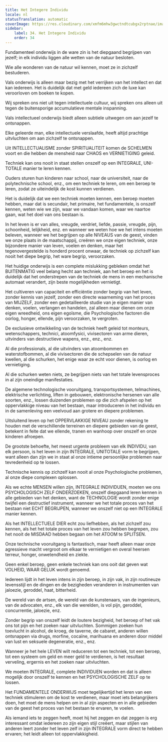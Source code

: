 ```yaml
---
title: Het Integere Individu
locale: nl
statusTranslation: automatic
coverImage: https://res.cloudinary.com/xmfm6mhw3gwctndtcubgx2rptnae/image/upload/v1740337243/small_cover_educacion_fundamental_a051170f1c.webp
sidebar:
    label: 34. Het Integere Individu
    order: 34
---
```

Fundamenteel onderwijs in de ware zin is het diepgaand begrijpen van jezelf; in elk individu liggen alle wetten van de natuur besloten.

Wie alle wonderen van de natuur wil kennen, moet ze in zichzelf bestuderen.

Vals onderwijs is alleen maar bezig met het verrijken van het intellect en dat kan iedereen. Het is duidelijk dat met geld iedereen zich de luxe kan veroorloven om boeken te kopen.

Wij spreken ons niet uit tegen intellectuele cultuur, wij spreken ons alleen uit tegen de buitensporige accumulatieve mentale inspanning.

Vals intellectueel onderwijs biedt alleen subtiele uitwegen om aan jezelf te ontsnappen.

Elke geleerde man, elke intellectuele verslaafde, heeft altijd prachtige uitvluchten om aan zichzelf te ontsnappen.

Uit INTELLECTUALISME zonder SPIRITUALITEIT komen de SCHELMEN voort en die hebben de mensheid naar CHAOS en VERNIETIGING geleid.

Techniek kan ons nooit in staat stellen onszelf op een INTEGRALE, UNI-TOTALE manier te leren kennen.

Ouders sturen hun kinderen naar school, naar de universiteit, naar de polytechnische school, enz., om een ​​techniek te leren, om een ​​beroep te leren, zodat ze uiteindelijk de kost kunnen verdienen.

Het is duidelijk dat we een techniek moeten kennen, een beroep moeten hebben, maar dat is secundair, het primaire, het fundamentele, is onszelf kennen, weten wie we zijn, waar we vandaan komen, waar we naartoe gaan, wat het doel van ons bestaan is.

In het leven is er van alles, vreugde, verdriet, liefde, passie, vreugde, pijn, schoonheid, lelijkheid, enz. en wanneer we weten hoe we het intens moeten beleven, wanneer we het begrijpen op alle NIVEAUS van de geest, vinden we onze plaats in de maatschappij, creëren we onze eigen techniek, onze bijzondere manier van leven, voelen en denken, maar het tegenovergestelde is honderd procent onwaar, de techniek op zichzelf kan nooit het diepe begrip, het ware begrip, veroorzaken.

Het huidige onderwijs is een complete mislukking gebleken omdat het BUITENMATIG veel belang hecht aan techniek, aan het beroep en het is duidelijk dat het onderstrepen van de techniek de mens in een mechanische automaat verandert, zijn beste mogelijkheden vernietigt.

Het cultiveren van capaciteit en efficiëntie zonder begrip van het leven, zonder kennis van jezelf, zonder een directe waarneming van het proces van MIJZELF, zonder een gedetailleerde studie van je eigen manier van denken, voelen, verlangen en handelen, zal alleen maar dienen om onze eigen wreedheid, ons eigen egoïsme, die Psychologische factoren die oorlog, honger, ellende, pijn veroorzaken, te vergroten.

De exclusieve ontwikkeling van de techniek heeft geleid tot monteurs, wetenschappers, technici, atoomfysici, vivisectoren van arme dieren, uitvinders van destructieve wapens, enz., enz., enz.

Al die professionals, al die uitvinders van atoombommen en waterstofbommen, al die vivisectoren die de schepselen van de natuur kwellen, al die schurken, het enige waar ze echt voor dienen, is oorlog en vernietiging.

Al die schurken weten niets, ze begrijpen niets van het totale levensproces in al zijn oneindige manifestaties.

De algemene technologische vooruitgang, transportsystemen, telmachines, elektrische verlichting, liften in gebouwen, elektronische hersenen van alle soorten, enz., lossen duizenden problemen op die zich afspelen op het oppervlakkige niveau van het bestaan, maar introduceren in het individu en in de samenleving een veelvoud aan grotere en diepere problemen.

Uitsluitend leven op het OPPERVLAKKIGE NIVEAU zonder rekening te houden met de verschillende terreinen en diepere gebieden van de geest, betekent in feite dat we ellende, tranen en wanhoop over onszelf en onze kinderen afroepen.

De grootste behoefte, het meest urgente probleem van elk INDIVIDU, van elk persoon, is het leven in zijn INTEGRALE, UNITOTALE vorm te begrijpen, want alleen dan zijn we in staat al onze intieme persoonlijke problemen naar tevredenheid op te lossen.

Technische kennis op zichzelf kan nooit al onze Psychologische problemen, al onze diepe complexen oplossen.

Als we echte MENSEN willen zijn, INTEGRALE INDIVIDUEN, moeten we ons PSYCHOLOGISCH ZELF ONDERZOEKEN, onszelf diepgaand leren kennen in alle gebieden van het denken, want de TECHNOLOGIE wordt zonder enige twijfel een destructief instrument, wanneer we het totale proces van het bestaan niet ECHT BEGRIJPEN, wanneer we onszelf niet op een INTEGRALE manier kennen.

Als het INTELLECTUELE DIER echt zou liefhebben, als het zichzelf zou kennen, als het het totale proces van het leven zou hebben begrepen, zou het nooit de MISDAAD hebben begaan om het ATOOM te SPLITSEN.

Onze technische vooruitgang is fantastisch, maar heeft alleen maar onze agressieve macht vergroot om elkaar te vernietigen en overal heersen terreur, honger, onwetendheid en ziekte.

Geen enkel beroep, geen enkele techniek kan ons ooit dat geven wat VOLHEID, WAAR GELUK wordt genoemd.

Iedereen lijdt in het leven intens in zijn beroep, in zijn vak, in zijn routineuze levensstijl en de dingen en de bezigheden veranderen in instrumenten van jaloezie, geroddel, haat, bitterheid.

De wereld van de artsen, de wereld van de kunstenaars, van de ingenieurs, van de advocaten, enz., elk van die werelden, is vol pijn, geroddel, concurrentie, jaloezie, enz.

Zonder begrip van onszelf leidt de loutere bezigheid, het beroep of het vak ons tot pijn en het zoeken naar uitvluchten. Sommigen zoeken hun toevlucht in alcohol, de kroeg, de taverne, de cabaret, anderen willen ontsnappen via drugs, morfine, cocaïne, marihuana en anderen door middel van lust en seksuele degeneratie, enz., enz.

Wanneer je het hele LEVEN wilt reduceren tot een techniek, tot een beroep, tot een systeem om geld en meer geld te verdienen, is het resultaat verveling, ergernis en het zoeken naar uitvluchten.

We moeten INTEGRALE, complete INDIVIDUEN worden en dat is alleen mogelijk door onszelf te kennen en het PSYCHOLOGISCHE ZELF op te lossen.

Het FUNDAMENTELE ONDERWIJS moet tegelijkertijd het leren van een techniek stimuleren om de kost te verdienen, maar moet iets belangrijkers doen, het moet de mens helpen om in al zijn aspecten en in alle gebieden van de geest het proces van het bestaan te ervaren, te voelen.

Als iemand iets te zeggen heeft, moet hij het zeggen en dat zeggen is erg interessant omdat iedereen zo zijn eigen stijl creëert, maar stijlen van anderen leert zonder het leven zelf in zijn INTEGRALE vorm direct te hebben ervaren; het leidt alleen tot oppervlakkigheid.

